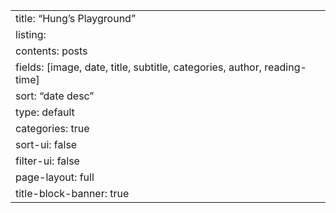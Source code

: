 ---
title: "Hung's Playground"
listing:
  contents: posts
  fields: [image, date, title, subtitle, categories, author, reading-time]
  sort: "date desc"
  type: default
  categories: true
  sort-ui: false
  filter-ui: false
page-layout: full
title-block-banner: true
---